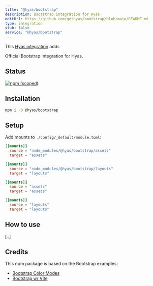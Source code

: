 ```yaml
---
title: "@hyas/bootstrap"
description: Bootstrap integration for Hyas
editUrl: https://github.com/gethyas/bootstrap/blob/main/README.md
type: integration
stub: false
service: "@hyas/bootstrap"
---
```


This [Hyas integration](/add-ons/integrations/) adds

Official Bootstrap integration for Hyas.

## Status

[![npm (scoped)](https://img.shields.io/npm/v/@hyas/bootstrap?style=flat-square)](https://www.npmjs.com/package/@hyas/bootstrap)

## Installation

```bash
npm i -D @hyas/bootstrap
```

## Setup

Add mounts to `./config/_default/module.toml`:

```toml
[[mounts]]
  source = "node_modules/@hyas/bootstrap/assets"
  target = "assets"

[[mounts]]
  source = "node_modules/@hyas/bootstrap/layouts"
  target = "layouts"

[[mounts]]
  source = "assets"
  target = "assets"

[[mounts]]
  source = "layouts"
  target = "layouts"
```

## How to use

[..]

## Credits

This npm package is based on the Bootstrap examples:

- [Bootstrap Color Modes](https://github.com/twbs/examples/tree/main/color-modes)
- [Bootstrap w/ Vite](https://github.com/twbs/examples/tree/main/vite)

<LinkCard title="Add integrations" href="/guides/integrations/" />
